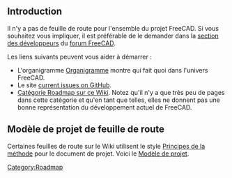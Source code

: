 <languages/>

== Introduction ==

Il n'y a pas de feuille de route pour l'ensemble du projet FreeCAD. Si vous souhaitez vous impliquer, il est préférable de le demander dans la [https://forum.freecad.org/viewforum.php?f=10 section des développeurs] du [https://forum.freecad.org/index.php forum FreeCAD].

Les liens suivants peuvent vous aider à démarrer :
* L'organigramme [[Organization_chart/fr|Organigramme]] montre qui fait quoi dans l'univers FreeCAD.
* Le site [https://github.com/FreeCAD/FreeCAD/issues?q=is%3Aopen+is%3Aissue current issues on GitHub].
* [[:Category:Roadmap|Catégorie Roadmap sur ce Wiki]]. Notez qu'il n'y a que très peu de pages dans cette catégorie et qu'en tant que telles, elles ne donnent pas une bonne représentation du développement actuel de FreeCAD.

<span id="Roadmap_project_template"></span>
== Modèle de projet de feuille de route ==

Certaines feuilles de route sur le Wiki utilisent le style [https://fr.wikipedia.org/wiki/Getting_Things_Done#Principes_de_la_m%C3%A9thode Principes de la méthode] pour le document de projet. Voici le [[Project_template|Modèle de projet]].


[[Category:Roadmap]]
